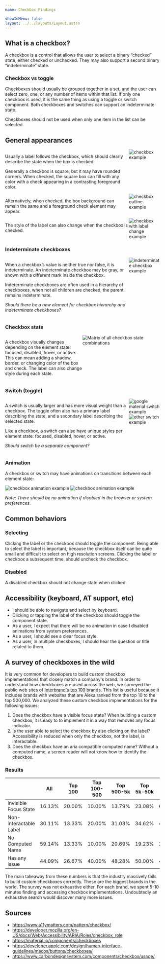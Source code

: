 ```yaml
---
name: Checkbox Findings

showInMenu: false
layout: ../../layouts/Layout.astro
---
```


## What is a checkbox?

A checkbox is a control that allows the user to select a binary “checked” state, either checked or unchecked. They may also support a second binary “indeterminate” state.

### Checkbox vs toggle

Checkboxes should usually be grouped together in a set, and the user can select zero, one, or any number of items within that list. If only one checkbox is used, it is the same thing as using a toggle or switch component. Both checkboxes and switches can support an indeterminate state.

Checkboxes should not be used when only one item in the list can be selected.

## General appearances

<div style="display: flex; flex-direction: row;">
  <div style="flex: 1">
    <p>
      Usually a label follows the checkbox, which should clearly describe the state when the box is
      checked.
    </p>
    <p>
      Generally a checkbox is square, but it may have rounded corners. When checked, the square box
      can fill with any color with a check appearing in a contrasting foreground color.
    </p>
  </div>
  <div style="width: 20%">
    <img src="checkbox-1.png" alt="checkbox example" />
  </div>
</div>
<div style="display: flex; flex-direction: row;">
  <div style="flex: 1">
    <p>
      Alternatively, when checked, the box background can remain the same and a foreground check
      element may appear.
    </p>
  </div>
  <div style="width: 20%">
    <img src="checkbox-2.png" alt="checkbox outline example" />
  </div>
</div>
<div style="display: flex; flex-direction: row;">
  <div style="flex: 1">
    <p>The style of the label can also change when the checkbox is checked.</p>
  </div>
  <div style="width: 20%">
    <img src="checkbox-3.png" alt="checkbox with label change example" />
  </div>
</div>

### Indeterminate checkboxes

<div style="display: flex; flex-direction: row;">
  <div style="flex: 1">
    <p>
      When a checkbox’s value is neither true nor false, it is indeterminate. An indeterminate
      checkbox may be gray, or shown with a different mark inside the checkbox.
    </p>
    <p>
      Indeterminate checkboxes are often used in a hierarchy of checkboxes, when not all children
      are checked, the parent remains indeterminate.
    </p>
    <p class="question">
      <em>Should there be a new element for checkbox hierarchy and indeterminate checkboxes?</em>
    </p>
  </div>
  <div style="width: 20%">
    <img src="checkbox-4.png" alt="indeterminate checkbox example" />
  </div>
</div>

### Checkbox state

<div style="display: flex; flex-direction: row;">
  <div style="flex: 1">
    <p>
      A checkbox visually changes depending on the element state: focused, disabled, hover, or
      active. This can mean adding a shadow, border, or changing color of the box and check. The
      label can also change style during each state.
    </p>
  </div>
  <div style="width: 50%">
    <img
      src="https://lh3.googleusercontent.com/uIZAD8BqdUty_SKq4IqRBcQ5LZEDl_4obrO2eWArEW2FNrP6o1PgRAJrmaGM1nfF9pCI7dQKvftHIJHFBSFpAS_1HbT_3RPSv8DrJjI=w1064-v0"
      alt="Matrix of all checkbox state combinations"
    />
  </div>
</div>

### Switch (toggle)

<div style="display: flex; flex-direction: row;">
  <div style="flex: 1">
    <p>
      A switch is usually larger and has more visual weight than a checkbox. The toggle often also
      has a primary label describing the state, and a secondary label describing the selected state.
    </p>
    <p>
      Like a checkbox, a switch can also have unique styles per element state: focused, disabled,
      hover, or active.
    </p>
    <p class="question">
      <em>Should switch be a separate component?</em>
    </p>
  </div>
  <div style="width: 20%">
    <img src="toggle-1.png" alt="google material switch example" />
    <img src="toggle-2.png" alt="other switch example" />
  </div>
</div>

### Animation

A checkbox or switch may have animations on transitions between each element state:

<img src="lock-checkbox.gif" alt="checkbox animation example" />
<img src="flip-checkbox.gif" alt="checkbox animation example" />

_Note: There should be no animation if disabled in the browser or system preferences._

## Common behaviors

### Selecting

Clicking the label or the checkbox should toggle the component. Being able to select the label is important, because the checkbox itself can be quite small and difficult to select on high resolution screens. Clicking the label or checkbox a subsequent time, should uncheck the checkbox.

### Disabled

A disabled checkbox should not change state when clicked.

## Accessibility (keyboard, AT support, etc)

- I should be able to navigate and select by keyboard.
- Clicking or tapping the label of the checkbox should toggle the component state.
- As a user, I expect that there will be no animation in case I disabled animations from system preferences.
- As a user, I should see a clear focus style.
- As a user, In multiple checkboxes, I should hear the question or title related to them.

## A survey of checkboxes in the wild

It is very common for developers to build custom checkbox implementations that closely match a company's brand.
In order to understand how checkboxes are used across the web, we surveyed the public web sites of [Interbrand's top 100](https://www.interbrand.com/best-global-brands/) brands.
This list is useful because it includes brands with websites that are Alexa ranked from the top 10 to the top 500,000.
We analyzed these custom checkbox implementations for the following issues:

1. Does the checkbox have a visible focus state? When building a custom checkbox, it is easy to to implement it in a way that removes any focus indicator.
2. Is the user able to select the checkbox by also clicking on the label? Accessibility is reduced when only the checkbox, not the label, is interactable.
3. Does the checkbox have an aria compatible computed name? Without a computed name, a screen reader will not know how to identify the checkbox.

### Results

|                        | All    | Top 100 | Top 100-500 | Top 500-5k | Top 5k-50k | Top 50k - Million |
| ---------------------- | ------ | ------- | ----------- | ---------- | ---------- | ----------------- |
| Invisible Focus State  | 16.13% | 20.00%  | 10.00%      | 13.79%     | 23.08%     | 6.67%             |
| Non-interactable Label | 30.11% | 13.33%  | 20.00%      | 31.03%     | 34.62%     | 40.00%            |
| No Computed Name       | 59.14% | 13.33%  | 10.00%      | 20.69%     | 19.23%     | 20.00%            |
| Has any issue          | 44.09% | 26.67%  | 40.00%      | 48.28%     | 50.00%     | 46.67%            |

The main takeaway from these numbers is that the industry massively fails to build custom checkboxes correctly.
These are the biggest brands in the world. The survey was not exhaustive either. For each brand, we spent 5-10 minutes
finding and accessing checkbox implementations. Undoubtedly an exhaustive search would discover many more issues.

## Sources

- https://www.a11ymatters.com/pattern/checkbox/
- https://developer.mozilla.org/en-US/docs/Web/Accessibility/ARIA/Roles/checkbox_role
- https://material.io/components/checkboxes
- https://developer.apple.com/design/human-interface-guidelines/macos/buttons/checkboxes/
- https://www.carbondesignsystem.com/components/checkbox/usage/
